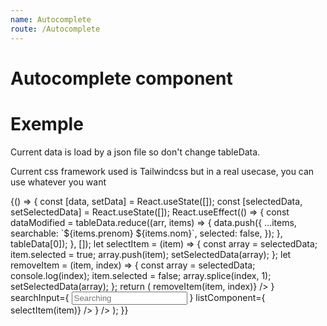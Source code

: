 ```yaml
---
name: Autocomplete
route: /Autocomplete
---
```


# Autocomplete component


# Exemple

Current data is load by a json file so don't change tableData.

Current css framework used is Tailwindcss but in a real usecase, you can use whatever you want

<Playground>
  {() => {
    const [data, setData] = React.useState([]);
    const [selectedData, setSelectedData] = React.useState([]);
    React.useEffect(() => {
      const dataModified = tableData.reduce((arr, items) => {
        data.push({
          ...items,
          searchable: `${items.prenom} ${items.nom}`,
          selected: false,
        });
      }, tableData[0]);
    }, []);
    let selectItem = (item) => {
      const array = selectedData;
      item.selected = true;
      array.push(item);
      setSelectedData(array);
    };
    let removeItem = (item, index) => {
      const array = selectedData;
      console.log(index);
      item.selected = false;
      array.splice(index, 1);
      setSelectedData(array);
    };
    return (
      <AutocompleteSelect
        items={data}
        class="flex cursor-pointer flex-wrap my-2 w-full"
        selectedItems={selectedData}
        Label={
          <AutoCompleteLabelList
            onClick={(item, index) => removeItem(item, index)}
          />
        }
        searchInput={
          <Input placeHolder="Searching" searchableValue={["searchable"]} />
        }
        listComponent={
          <AutoCompleteList onClick={(item) => selectItem(item)} />
        }
      />
    );
  }}
</Playground>
